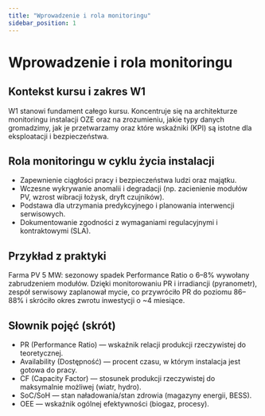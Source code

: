 ```yaml
---
title: "Wprowadzenie i rola monitoringu"
sidebar_position: 1
---
```


# Wprowadzenie i rola monitoringu

## Kontekst kursu i zakres W1

W1 stanowi fundament całego kursu. Koncentruje się na architekturze monitoringu instalacji OZE oraz na zrozumieniu, jakie typy danych gromadzimy, jak je przetwarzamy oraz które wskaźniki (KPI) są istotne dla eksploatacji i bezpieczeństwa.

## Rola monitoringu w cyklu życia instalacji

- Zapewnienie ciągłości pracy i bezpieczeństwa ludzi oraz majątku.
- Wczesne wykrywanie anomalii i degradacji (np. zacienienie modułów PV, wzrost wibracji łożysk, dryft czujników).
- Podstawa dla utrzymania predykcyjnego i planowania interwencji serwisowych.
- Dokumentowanie zgodności z wymaganiami regulacyjnymi i kontraktowymi (SLA).

## Przykład z praktyki

Farma PV 5 MW: sezonowy spadek Performance Ratio o 6–8% wywołany zabrudzeniem modułów. Dzięki monitorowaniu PR i irradiancji (pyranometr), zespół serwisowy zaplanował mycie, co przywróciło PR do poziomu 86–88% i skróciło okres zwrotu inwestycji o ~4 miesiące.

## Słownik pojęć (skrót)

- PR (Performance Ratio) — wskaźnik relacji produkcji rzeczywistej do teoretycznej.
- Availability (Dostępność) — procent czasu, w którym instalacja jest gotowa do pracy.
- CF (Capacity Factor) — stosunek produkcji rzeczywistej do maksymalnie możliwej (wiatr, hydro).
- SoC/SoH — stan naładowania/stan zdrowia (magazyny energii, BESS).
- OEE — wskaźnik ogólnej efektywności (biogaz, procesy).



